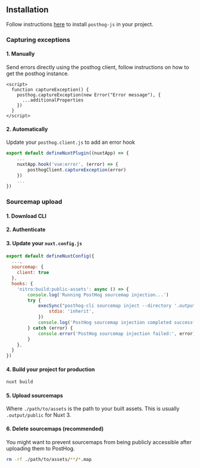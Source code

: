 
## Installation

Follow instructions [here](/docs/libraries/nuxt-js) to install `posthog-js` in your project.

### Capturing exceptions

#### 1. Manually

Send errors directly using the posthog client, follow instructions on how to get the posthog instance.

```vue component.vue
<script>
  function captureException() {
    posthog.captureException(new Error("Error message"), {
      ...additionalProperties
    })
  }
</script>
```

#### 2. Automatically

Update your `posthog.client.js` to add an error hook

```js
export default defineNuxtPlugin((nuxtApp) => {
    ...
    nuxtApp.hook('vue:error', (error) => {
        posthogClient.captureException(error)
    })
    ...
})
```

### Sourcemap upload

#### 1. Download CLI

<CLIDownload />

#### 2. Authenticate

<CLIAuthenticate />

#### 3. Update your `nuxt.config.js`

```js file=nuxt.config.js
export default defineNuxtConfig({
  ...,
  sourcemap: {
    client: true
  },
  hooks: {
    'nitro:build:public-assets': async () => {
        console.log('Running PostHog sourcemap injection...')
        try {
            execSync("posthog-cli sourcemap inject --directory '.output/public'", {
                stdio: 'inherit',
            })
            console.log('PostHog sourcemap injection completed successfully')
        } catch (error) {
            console.error('PostHog sourcemap injection failed:', error)
        }
    },
  }
})
```

#### 4. Build your project for production

```bash
nuxt build
```

#### 5. Upload sourcemaps

<CLIUpload />

Where `./path/to/assets` is the path to your built assets. This is usually `.output/public` for Nuxt 3.

#### 6. Delete sourcemaps (recommended)

You might want to prevent sourcemaps from being publicly accessible after uploading them to PostHog.

```bash
rm -rf ./path/to/assets/**/*.map
```
